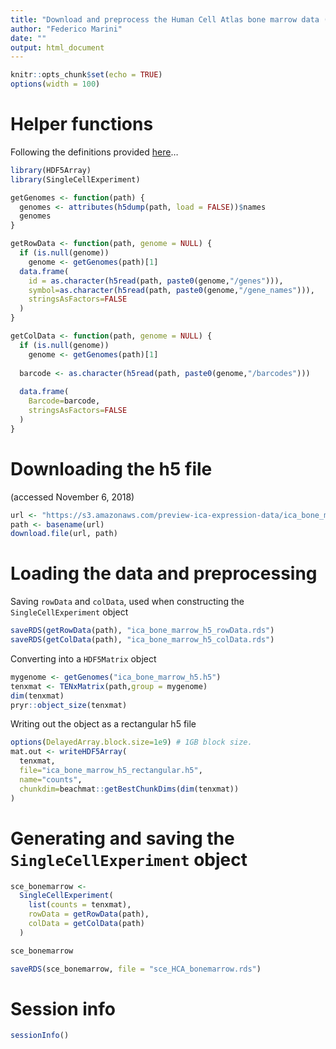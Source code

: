 ```yaml
---
title: "Download and preprocess the Human Cell Atlas bone marrow data (Census of Immune Cells)"
author: "Federico Marini"
date: ""
output: html_document
---
```


```r
knitr::opts_chunk$set(echo = TRUE)
options(width = 100)
```

# Helper functions

Following the definitions provided [here](https://support.10xgenomics.com/single-cell-gene-expression/software/pipelines/latest/advanced/h5_matrices)...

```r
library(HDF5Array)
library(SingleCellExperiment)

getGenomes <- function(path) {
  genomes <- attributes(h5dump(path, load = FALSE))$names
  genomes
}

getRowData <- function(path, genome = NULL) {
  if (is.null(genome)) 
    genome <- getGenomes(path)[1]
  data.frame(
    id = as.character(h5read(path, paste0(genome,"/genes"))),
    symbol=as.character(h5read(path, paste0(genome,"/gene_names"))),
    stringsAsFactors=FALSE
  )
}

getColData <- function(path, genome = NULL) {
  if (is.null(genome)) 
    genome <- getGenomes(path)[1]
  
  barcode <- as.character(h5read(path, paste0(genome,"/barcodes")))
  
  data.frame(
    Barcode=barcode,
    stringsAsFactors=FALSE
  )
}
```

# Downloading the h5 file

(accessed November 6, 2018)

```r
url <- "https://s3.amazonaws.com/preview-ica-expression-data/ica_bone_marrow_h5.h5"
path <- basename(url)
download.file(url, path)
```

# Loading the data and preprocessing

Saving `rowData` and `colData`, used when constructing the `SingleCellExperiment` object

```r
saveRDS(getRowData(path), "ica_bone_marrow_h5_rowData.rds")
saveRDS(getColData(path), "ica_bone_marrow_h5_colData.rds")
```

Converting into a `HDF5Matrix` object

```r
mygenome <- getGenomes("ica_bone_marrow_h5.h5")
tenxmat <- TENxMatrix(path,group = mygenome)
dim(tenxmat)
pryr::object_size(tenxmat)
```

Writing out the object as a rectangular h5 file

```r
options(DelayedArray.block.size=1e9) # 1GB block size.
mat.out <- writeHDF5Array(
  tenxmat,
  file="ica_bone_marrow_h5_rectangular.h5",
  name="counts",
  chunkdim=beachmat::getBestChunkDims(dim(tenxmat))
)
```

# Generating and saving the `SingleCellExperiment` object

```r
sce_bonemarrow <- 
  SingleCellExperiment(
    list(counts = tenxmat), 
    rowData = getRowData(path), 
    colData = getColData(path)
  )

sce_bonemarrow

saveRDS(sce_bonemarrow, file = "sce_HCA_bonemarrow.rds")
```

# Session info

```r
sessionInfo()
```

